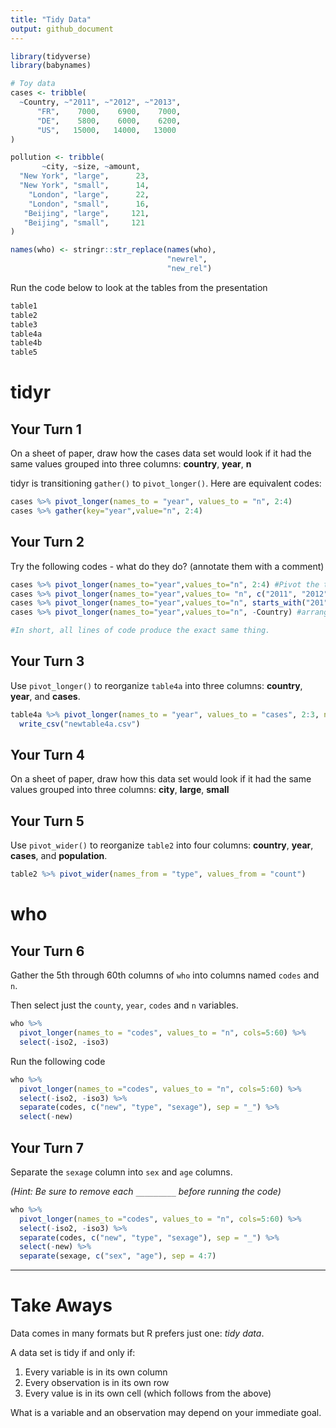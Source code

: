 ```yaml
---
title: "Tidy Data"
output: github_document
---
```


```r
library(tidyverse)
library(babynames)

# Toy data
cases <- tribble(
  ~Country, ~"2011", ~"2012", ~"2013",
      "FR",    7000,    6900,    7000,
      "DE",    5800,    6000,    6200,
      "US",   15000,   14000,   13000
)

pollution <- tribble(
       ~city, ~size, ~amount,
  "New York", "large",      23,
  "New York", "small",      14,
    "London", "large",      22,
    "London", "small",      16,
   "Beijing", "large",     121,
   "Beijing", "small",     121
)

names(who) <- stringr::str_replace(names(who), 
                                   "newrel", 
                                   "new_rel")
```

Run the code below to look at the tables from the presentation
```r
table1
table2
table3
table4a
table4b
table5
```

# tidyr


## Your Turn 1

On a sheet of paper, draw how the cases data set would look if it had the same values grouped into three columns: **country**, **year**, **n**


tidyr is transitioning `gather()` to `pivot_longer()`.  Here are equivalent codes:
```r
cases %>% pivot_longer(names_to = "year", values_to = "n", 2:4)
cases %>% gather(key="year",value="n", 2:4)
```



## Your Turn 2
Try the following codes - what do they do? (annotate them with a comment)

```r
cases %>% pivot_longer(names_to="year",values_to="n", 2:4) #Pivot the table into 3 columns: Country, year, and n
cases %>% pivot_longer(names_to="year",values_to= "n", c("2011", "2012", "2013")) #Same as the one above but a vector of years from the table is also made.
cases %>% pivot_longer(names_to="year",values_to="n", starts_with("201")) #Only puts years starting with "201" in the year column
cases %>% pivot_longer(names_to="year",values_to="n", -Country) #arranges all data into columns except for the country column which was already there.

#In short, all lines of code produce the exact same thing.
```



## Your Turn 3

Use `pivot_longer()` to reorganize `table4a` into three columns: **country**, **year**, and **cases**.

```r
table4a %>% pivot_longer(names_to = "year", values_to = "cases", 2:3, names_transform = list(year = as.integer)) %>% 
  write_csv("newtable4a.csv")

```


## Your Turn 4

On a sheet of paper, draw how this data set would look if it had the same values grouped into three columns: **city**, **large**, **small**




## Your Turn 5

Use `pivot_wider()` to reorganize `table2` into four columns: **country**, **year**, **cases**, and **population**.

```r
table2 %>% pivot_wider(names_from = "type", values_from = "count")
```

# who


## Your Turn 6

Gather the 5th through 60th columns of `who` into columns named `codes` and `n`.

Then select just the `county`, `year`, `codes` and `n` variables.

```r
who %>%
  pivot_longer(names_to = "codes", values_to = "n", cols=5:60) %>%
  select(-iso2, -iso3)

```



Run the following code
```r
who %>%
  pivot_longer(names_to ="codes", values_to = "n", cols=5:60) %>%
  select(-iso2, -iso3) %>%
  separate(codes, c("new", "type", "sexage"), sep = "_") %>% 
  select(-new)
```




## Your Turn 7

Separate the `sexage` column into `sex` and `age` columns.

*(Hint: Be sure to remove each `_________` before running the code)*

```r
who %>%
  pivot_longer(names_to ="codes", values_to = "n", cols=5:60) %>%
  select(-iso2, -iso3) %>%
  separate(codes, c("new", "type", "sexage"), sep = "_") %>%
  select(-new) %>% 
  separate(sexage, c("sex", "age"), sep = 4:7)
```


***

# Take Aways

Data comes in many formats but R prefers just one: _tidy data_.

A data set is tidy if and only if:

1. Every variable is in its own column
2. Every observation is in its own row
3. Every value is in its own cell (which follows from the above)

What is a variable and an observation may depend on your immediate goal.

